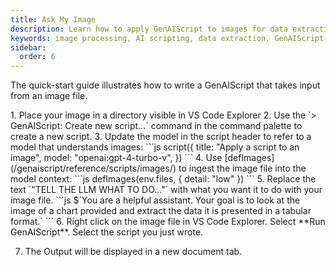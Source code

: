 ```yaml
---
title: Ask My Image
description: Learn how to apply GenAIScript to images for data extraction and analysis using AI models.
keywords: image processing, AI scripting, data extraction, GenAIScript, visual analysis
sidebar:
  order: 6
---
```


The quick-start guide illustrates how to write a GenAIScript that takes input from an image file.

<Steps>
1. Place your image in a directory visible in VS Code Explorer
2. Use the `> GenAIScript: Create new script...` command in the command palette to create a new script.
3. Update the model in the script header to refer to a model that understands images:
    ```js
    script({
        title: "Apply a script to an image",
        model: "openai:gpt-4-turbo-v",
    })
    ```
4. Use [defImages](/genaiscript/reference/scripts/images/) to ingest the image file into the model context:
    ```js
    defImages(env.files, { detail: "low" })
    ```
5. Replace the text `"TELL THE LLM WHAT TO DO..."` with what you want it to do with your image file.
    ```js
    $`You are a helpful assistant. 
    Your goal is to look at the image of a chart provided
    and extract the data it is presented in a tabular format.`
    ```
6. Right click on the image file in VS Code Explorer. Select **Run GenAIScript**. Select the script you just wrote.

7. The Output will be displayed in a new document tab.

</Steps>